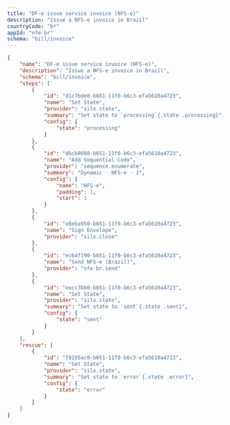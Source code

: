 ```yaml
---
title: "DF-e issue service invoice (NFS-e)"
description: "Issue a NFS-e invoice in Brazil"
countryCode: "br"
appId: "nfe-br"
schema: "bill/invoice"
---
```


```json Example DF-e issue service invoice (NFS-e) workflow with states expandable
{
    "name": "DF-e issue service invoice (NFS-e)",
    "description": "Issue a NFS-e invoice in Brazil",
    "schema": "bill/invoice",
    "steps": [
        {
            "id": "d1c7bde0-b651-11f0-b6c3-efa5610a4723",
            "name": "Set State",
            "provider": "silo.state",
            "summary": "Set state to `processing`{.state .processing}",
            "config": {
                "state": "processing"
            }
        },
        {
            "id": "dbcb8600-b651-11f0-b6c3-efa5610a4723",
            "name": "Add Sequential Code",
            "provider": "sequence.enumerate",
            "summary": "Dynamic · NFS-e · 1",
            "config": {
                "name": "NFS-e",
                "padding": 1,
                "start": 1
            }
        },
        {
            "id": "e8eba950-b651-11f0-b6c3-efa5610a4723",
            "name": "Sign Envelope",
            "provider": "silo.close"
        },
        {
            "id": "ec64f190-b651-11f0-b6c3-efa5610a4723",
            "name": "Send NFS-e (Brazil)",
            "provider": "nfe-br.send"
        },
        {
            "id": "eecc7bb0-b651-11f0-b6c3-efa5610a4723",
            "name": "Set State",
            "provider": "silo.state",
            "summary": "Set state to `sent`{.state .sent}",
            "config": {
                "state": "sent"
            }
        }
    ],
    "rescue": [
        {
            "id": "f9195ac0-b651-11f0-b6c3-efa5610a4723",
            "name": "Set State",
            "provider": "silo.state",
            "summary": "Set state to `error`{.state .error}",
            "config": {
                "state": "error"
            }
        }
    ]
}
```
